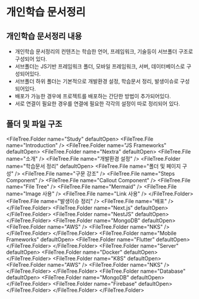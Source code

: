 
# 개인학습 문서정리

## 개인학습 문서정리 내용
 - 개인학습 문서정리의 컨텐츠는 학습한 언어, 프레임워크, 기술등이 서브폴더 구조로 구성되어 있다.
 - 서브폴더는 JS기반 프레임워크 폴더, 모바일 프레임워크, 서버, 데이터베이스로 구성되어있다.
 - 서브폴더 하위 폴더는 기본적으로 개발환경 설정, 학습문서 정리, 발생이슈로 구성되어있다.
 - 배포가 가능한 경우에 프로젝트를 배포하는 간단한 방법이 추가되어있다.
 - 서로 연결이 필요한 경우를 연결에 필요한 각각의 설정이 따로 정리되어 있다.

## 폴더 및 파일 구조

<FileTree.Folder name="Study" defaultOpen>
  <FileTree.File name="Introduction" />
  <FileTree.Folder name="JS Frameworks" defaultOpen>
    <FileTree.Folder name="Nextra" defaultOpen>
      <FileTree.File name="소개" />
      <FileTree.File name="개발환경 설정" />
      <FileTree.Folder name="학습문서 정리" defaultOpen>
        <FileTree.File name="폴더 및 페이지 구성" />
        <FileTree.File name="구문 강조" />
        <FileTree.File name="Steps Component" />
        <FileTree.File name="Callout Component" />
        <FileTree.File name="File Tree" />
        <FileTree.File name="Mermaid" />
        <FileTree.File name="Image 사용" />
        <FileTree.File name="Link 사용" />
      </FileTree.Folder>
      <FileTree.File name="발생이슈 정리" />
      <FileTree.File name="배포" />
    </FileTree.Folder>
    <FileTree.Folder name="Next.js" defaultOpen></FileTree.Folder>
    <FileTree.Folder name="NestJS" defaultOpen></FileTree.Folder>
      <FileTree.Folder name="MongoDB" defaultOpen>
      <FileTree.Folder name="AWS" />
      <FileTree.Folder name="NKS" />
    </FileTree.Folder>
  </FileTree.Folder>
  <FileTree.Folder name="Mobile Frameworks" defaultOpen>
    <FileTree.Folder name="Flutter" defaultOpen></FileTree.Folder>
  </FileTree.Folder>
  <FileTree.Folder name="Server" defaultOpen>
    <FileTree.Folder name="Docker" defaultOpen></FileTree.Folder>
    <FileTree.Folder name="K8S" defaultOpen>
      <FileTree.Folder name="AWS" />
      <FileTree.Folder name="NKS" />
    </FileTree.Folder>
  </FileTree.Folder>
  <FileTree.Folder name="Database" defaultOpen>
    <FileTree.Folder name="MongoDB" defaultOpen></FileTree.Folder>
    <FileTree.Folder name="Firebase" defaultOpen></FileTree.Folder>
  </FileTree.Folder>
</FileTree.Folder>